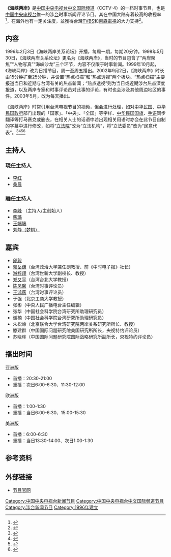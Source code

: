 {{第一手来源}}
{{电视节目信息框
| 名称      = 海峡两岸
| 英文名称  = 
| 图片      = 海峡两岸.png
| 尺寸      = 
| 图说      = 
| 类型      = 新闻资讯
| 主持      = 李红、桑晨
| 国家      = {{flagdeco|People's Republic of China}} [[中国大陆|中国大陆]]
| 语言      = [[汉语普通话|汉语普通话]]
| 标语      = 跟踪海峡热点，反映两岸民意
| 每集长度  = 30分钟（含广告）
| 电视网    = [[中国中央电视台中文国际频道|中国中央电视台中文国际频道]]
| 图像制式  = [[16:9|16:9]]
| 声音制式  = [[立体声|立体声]]
| 播出国家  = 全球
| related = 《[[海峡新干线|海峡新干线]]》<br>《[[直播港澳台|直播港澳台]]》
}}
'''《海峡两岸》'''是[[中国中央电视台中文国际频道|中国中央电视台中文国际频道]]（CCTV-4）的一档时事节目，也是[[中国中央电视台|中国中央电视台]]惟一的涉[[台湾|台]]时事新闻评论节目。其在中国大陆有着较高的收视率<ref>{{Cite web|title=《海峡两岸》：海内外观众了解两岸时事的重要渠道_广告频道_央视网(cctv.com)|url=http://1118.cctv.com/2019/05/15/ARTIa4XJBSW6bMv5zDsGWJ2E190515.shtml|accessdate=2019-11-09|work=1118.cctv.com|archive-date=2019-11-09|archive-url=https://web.archive.org/web/20191109083327/http://1118.cctv.com/2019/05/15/ARTIa4XJBSW6bMv5zDsGWJ2E190515.shtml|dead-url=no}}</ref>，在海外也有一定关注度，並獲得台灣[[TVBS|TVBS]]和[[東森電視|東森電視]]的大力支持<ref name="CCTV">{{youtube|clCRgDpqFzo|m=25|s=19|感謝東森電視、TVBS大力支持}}</ref>。

==内容==
1996年2月3日《海峡两岸关系论坛》开播，每周一期，每期20分钟。1998年5月30日，《海峡两岸关系论坛》更名为《海峡两岸》，当时的节目包含了“两岸聚焦”“人物写真”“海峡沙龙”三个环节，内容不仅限于时事新闻。1999年10月起，《海峡两岸》改为日播节目，周一至周五播出。2002年9月2日，《海峡两岸》时长由15分钟扩至25分钟，并设置“热点扫描”和“热点透视”两个板块。“热点扫描”主要报道当日和近期与台湾有关的热点新闻；“热点透视”则为当日或近期涉台热点深度报道，以及两岸专家和时事评论员对此事的评论，有时也会涉及其他周边地区的事件。2003年5月，改为每天播出。

《海峡两岸》时常引用台湾电视节目的视频，但会进行处理，如对[[中华民国|中华民国]]、[[中华民国政府|中华民国政府]]部门出现的「国家」、「中央」、「全国」等字样、[[中华民国国旗|中华民国国旗]]、[[手语|手语]]同步翻译等打马赛克或删去，在相关人士的话语中若出现相关用语时亦会在此节目自制的字幕中进行修改，如将“[[立法院|立法院]]”改为“立法机构”，将“立法委员”改为“民意代表”。<ref>{{cite news |title=《央視》全剪光！韓國瑜這句話消失了 |url=https://www.msn.com/zh-tw/news/election2020/%E3%80%8A%E5%A4%AE%E8%A6%96%E3%80%8B%E5%85%A8%E5%89%AA%E5%85%89%EF%BC%81%E9%9F%93%E5%9C%8B%E7%91%9C%E9%80%99%E5%8F%A5%E8%A9%B1%E6%B6%88%E5%A4%B1%E4%BA%86/ar-BBYbSD3 |accessdate=2020-01-02 |date=2019-12-20 |archive-date=2020-01-02 |archive-url=https://web.archive.org/web/20200102004805/https://www.msn.com/zh-tw/news/election2020/%25E3%2580%258A%25E5%25A4%25AE%25E8%25A6%2596%25E3%2580%258B%25E5%2585%25A8%25E5%2589%25AA%25E5%2585%2589%25EF%25BC%2581%25E9%259F%2593%25E5%259C%258B%25E7%2591%259C%25E9%2580%2599%25E5%258F%25A5%25E8%25A9%25B1%25E6%25B6%2588%25E5%25A4%25B1%25E4%25BA%2586/ar-BBYbSD3 |dead-url=no }}</ref><ref>{{cite news |title=郭董，你頭上為何戴了一團「馬賽克」？！(組圖) |url=https://www.twfocus.com/a187 |accessdate=2020-01-02 |date=2019-04-19 |archive-url=https://web.archive.org/web/20200102005208/https://www.twfocus.com/a187 |archive-date=2020-01-02 |dead-url=yes }}</ref><ref>{{Cite web|title=[海峡两岸]台立法机构又爆冲突 苏贞昌口出不逊惹争议|url=https://tv.cctv.com/v/v1/VIDEtMpuTECfSJJfxwdwbYNC211013.html|access-date=2021-10-27|work=tv.cctv.com|archive-date=2021-11-10|archive-url=https://web.archive.org/web/20211110064658/https://tv.cctv.com/v/v1/VIDEtMpuTECfSJJfxwdwbYNC211013.html|dead-url=no}}</ref><ref>{{Cite web|title=[海峡两岸]台湾立法机构因蓝绿混战空转一天|url=https://tv.cctv.com/v/v1/VIDEiXSdzScLmWgdA67uw5pt210929.html|access-date=2021-10-27|work=tv.cctv.com|archive-date=2021-10-29|archive-url=https://web.archive.org/web/20211029134721/https://tv.cctv.com/v/v1/VIDEiXSdzScLmWgdA67uw5pt210929.html|dead-url=no}}</ref>

==主持人==
===現任主持人===
*[[李紅_(主持人)|李红]]
*[[桑晨|桑晨]]
===離任主持人===
*[[李峰|李峰]] （主持人/主创始人）
*[[柴璐|柴璐]]
*[[王端端|王端端]]	
*[[梦桐|刘静（梦桐）]]

==嘉宾==
*[[邱毅|邱毅]]
*[[赖岳谦|赖岳谦]]（台湾政治大学兼任副教授、前《中时电子报》社长）
*[[游梓翔|游梓翔]]（台湾世新大学副校长、教授）
*[[郑又平|郑又平]]（台湾台北大学教授）
*[[陈凤馨|陈凤馨]]（台湾时事评论员）
*[[王鸿薇|王鸿薇]]（台湾时事评论员）
*于强（北京工商大学教授）
*张彬（中央人民广播电台主任编辑）
*张华（中国社会科学院台湾研究所助理研究员）
*谢楠（中国社会科学院台湾研究所助理研究员）
*朱松岭（北京联合大学台湾研究院两岸关系研究所所长、教授）
*滕建群（中国国际问题研究院美国研究所所长，央视特约评论员）
*苏晓晖（中国国际问题研究院国际战略研究所副所长，央视特约评论员）

==播出时间==
{{note24hUTC+8}}
;亚洲版
*首播：20:30-21:00
*重播：次日6:00-6:30、11:30-12:00
;欧洲版
*首播：1:00-1:30
*重播：当日6:00-6:30、15:00-15:30
;美洲版
*首播：6:00-6:30
*重播：当日13:30-14:00、次日1:00-1:30
==参考资料==
{{reflist}}

==外部链接==
*[http://tv.cctv.com/lm/hxla/ 节目官网]{{Wayback|url=http://tv.cctv.com/lm/hxla/ |date=20161202104053 }}

[[Category:中国中央电视台新闻节目|Category:中国中央电视台新闻节目]]
[[Category:中国中央电视台中文国际频道节目|Category:中国中央电视台中文国际频道节目]]
[[Category:涉台新闻节目|Category:涉台新闻节目]]
[[Category:1996年建立|Category:1996年建立]]